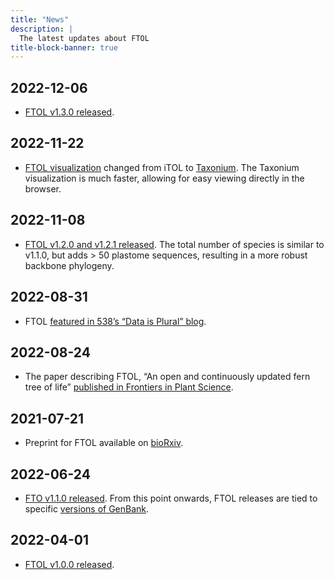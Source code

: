 ```yaml
---
title: "News"
description: |
  The latest updates about FTOL
title-block-banner: true 
---
```


## 2022-12-06

<!-- FIXME: change 'current' URL when update to next version -->
- [FTOL v1.3.0 released](https://fernphy.github.io/downloads.html#current-v1.3.0).

## 2022-11-22

- [FTOL visualization](https://fernphy.github.io/viewer.html) changed from iTOL to [Taxonium](https://taxonium.org/). The Taxonium visualization is much faster, allowing for easy viewing directly in the browser.

## 2022-11-08

- [FTOL v1.2.0 and v1.2.1 released](https://fernphy.github.io/downloads.html#v1.2.0). The total number of species is similar to v1.1.0, but adds > 50 plastome sequences, resulting in a more robust backbone phylogeny.

## 2022-08-31

- FTOL [featured in 538's "Data is Plural" blog](https://fivethirtyeight.com/features/the-datasets-were-looking-at-this-week-16/).

## 2022-08-24

- The paper describing FTOL, "An open and continuously updated fern tree of life" [published in Frontiers in Plant Science](https://doi.org/10.3389/fpls.2022.909768).

## 2021-07-21

- Preprint for FTOL available on [bioRxiv](https://www.biorxiv.org/content/10.1101/2022.03.31.486640v3).

## 2022-06-24

- [FTO v1.1.0 released](https://fernphy.github.io/downloads.html#v1.1.0). From this point onwards, FTOL releases are tied to specific [versions of GenBank](https://www.ncbi.nlm.nih.gov/genbank/release/).

## 2022-04-01

- [FTOL v1.0.0 released](https://fernphy.github.io/downloads.html#v1.0.0).